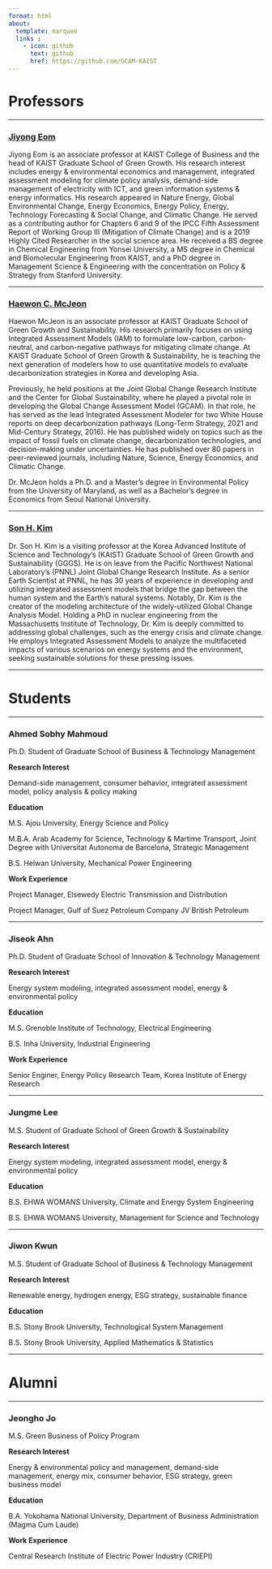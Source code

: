 ```yaml
---
format: html
about: 
  template: marquee
  links :
    - icon: github
      text: github
      href: https://github.com/GCAM-KAIST
---
```


# Professors

------------------------------------------------------------------------

### [Jiyong Eom](https://kaist-iam.github.io/group/eomjiyong.html)

Jiyong Eom is an associate professor at KAIST College of Business and the head of KAIST Graduate School of Green Growth. His research interest includes energy & environmental economics and management, integrated assessment modeling for climate policy analysis, demand-side management of electricity with ICT, and green information systems & energy informatics. His research appeared in Nature Energy, Global Environmental Change, Energy Economics, Energy Policy, Energy, Technology Forecasting & Social Change, and Climatic Change. He served as a contributing author for Chapters 6 and 9 of the IPCC Fifth Assessment Report of Working Group III (Mitigation of Climate Change) and is a 2019 Highly Cited Researcher in the social science area. He received a BS degree in Chemical Engineering from Yonsei University, a MS degree in Chemical and Biomolecular Engineering from KAIST, and a PhD degree in Management Science & Engineering with the concentration on Policy & Strategy from Stanford University.

------------------------------------------------------------------------

### [Haewon C. McJeon](https://kaist-iam.github.io/group/hmcjeon.html) <!--#  -->

Haewon McJeon is an associate professor at KAIST Graduate School of Green Growth and Sustainability. His research primarily focuses on using Integrated Assessment Models (IAM) to formulate low-carbon, carbon-neutral, and carbon-negative pathways for mitigating climate change. At KAIST Graduate School of Green Growth & Sustainability, he is teaching the next generation of modelers how to use quantitative models to evaluate decarbonization strategies in Korea and developing Asia.

Previously, he held positions at the Joint Global Change Research Institute and the Center for Global Sustainability, where he played a pivotal role in developing the Global Change Assessment Model (GCAM). In that role, he has served as the lead Integrated Assessment Modeler for two White House reports on deep decarbonization pathways (Long-Term Strategy, 2021 and Mid-Century Strategy, 2016). He has published widely on topics such as the impact of fossil fuels on climate change, decarbonization technologies, and decision-making under uncertainties. He has published over 80 papers in peer-reviewed journals, including Nature, Science, Energy Economics, and Climatic Change.

Dr. McJeon holds a Ph.D. and a Master's degree in Environmental Policy from the University of Maryland, as well as a Bachelor's degree in Economics from Seoul National University.

------------------------------------------------------------------------

### [Son H. Kim](https://kaist-iam.github.io/group/sonhkim.html)

Dr. Son H. Kim is a visiting professor at the Korea Advanced Institute of Science and Technology’s (KAIST) Graduate School of Green Growth and Sustainability (GGGS). He is on leave from the Pacific Northwest National Laboratory's (PNNL) Joint Global Change Research Institute. As a senior Earth Scientist at PNNL, he has 30 years of experience in developing and utilizing integrated assessment models that bridge the gap between the human system and the Earth's natural systems. Notably, Dr. Kim is the creator of the modeling architecture of the widely-utilized Global Change Analysis Model. Holding a PhD in nuclear engineering from the Massachusetts Institute of Technology, Dr. Kim is deeply committed to addressing global challenges, such as the energy crisis and climate change. He employs Integrated Assessment Models to analyze the multifaceted impacts of various scenarios on energy systems and the environment, seeking sustainable solutions for these pressing issues.

------------------------------------------------------------------------

# Students

------------------------------------------------------------------------

### Ahmed Sobhy Mahmoud

Ph.D. Student of Graduate School of Business & Technology Management

**Research Interest**

Demand-side management, consumer behavior, integrated assessment model, policy analysis & policy making

**Education**

M.S. Ajou University, Energy Science and Policy

M.B.A. Arab Academy for Science, Technology & Martime Transport, Joint Degree with Universitat Autonoma de Barcelona, Strategic Management

B.S. Helwan University, Mechanical Power Engineering

**Work Experience**

Project Manager, Elsewedy Electric Transmission and Distribution

Project Manager, Gulf of Suez Petroleum Company JV British Petroleum

------------------------------------------------------------------------

### Jiseok Ahn

Ph.D. Student of Graduate School of Innovation & Technology Management

**Research Interest**

Energy system modeling, integrated assessment model, energy & environmental policy

**Education**

M.S. Grenoble Institute of Technology, Electrical Engineering

B.S. Inha University, Industrial Engineering

**Work Experience**

Senior Enginer, Energy Policy Research Team, Korea Institute of Energy Research

------------------------------------------------------------------------

### Jungme Lee

M.S. Student of Graduate School of Green Growth & Sustainability

**Research Interest**

Energy system modeling, integrated assessment model, energy & environmental policy

**Education**

B.S. EHWA WOMANS University, Climate and Energy System Engineering

B.S. EHWA WOMANS University, Management for Science and Technology

------------------------------------------------------------------------

### Jiwon Kwun

M.S. Student of Graduate School of Business & Technology Management

**Research Interest**

Renewable energy, hydrogen energy, ESG strategy, sustainable finance

**Education**

B.S. Stony Brook University, Technological System Management

B.S. Stony Brook University, Applied Mathematics & Statistics

------------------------------------------------------------------------

# Alumni

------------------------------------------------------------------------

### Jeongho Jo

M.S. Green Business of Policy Program

**Research Interest**

Energy & environmental policy and management, demand-side management, energy mix, consumer behavior, ESG strategy, green business model

**Education**

B.A. Yokohama National University, Department of Business Administration (Magma Cum Laude)

**Work Experience**

Central Research Institute of Electric Power Industry (CRIEPI)
